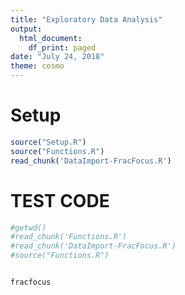 ```yaml
---
title: "Exploratory Data Analysis"
output:
  html_document:
    df_print: paged
date: "July 24, 2018"
theme: cosmo
---
```

# Setup




<!-- ```{r code = readLines('Setup.R'), message=FALSE, warning=FALSE} -->
<!-- ``` -->

```r

source("Setup.R")
source("Functions.R")
read_chunk('DataImport-FracFocus.R')

```




# TEST CODE #
```r

#getwd()
#read_chunk('Functions.R')
#read_chunk('DataImport-FracFocus.R')
#source("Functions.R")

```


```r
```

```r
fracfocus
```

